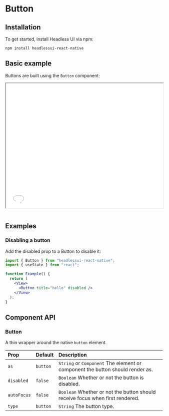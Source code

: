 
# Button

## Installation

To get started, install Headless UI via npm:

```
npm install headlessui-react-native
```

## Basic example

Buttons are built using the `Button` component:

<iframe
  src={`${SHOWCASE_HOST}/components/button`}
  width="100%"
  height="400px"
></iframe>

```jsx file=<rootDir>/node_modules/headlessui-react-native-example-ui/src/button/button-example.tsx

```

## Examples

### Disabling a button

Add the disabled prop to a Button to disable it:

```jsx
import { Button } from "headlessui-react-native";
import { useState } from "react";

function Example() {
  return (
    <View>
      <Button title="hello" disabled />
    </View>
  );
}
```

## Component API

### Button

A thin wrapper around the native `button` element.

| Prop        | Default  | Description                                                                   |
| :---------- | :------- | :---------------------------------------------------------------------------- |
| `as`        | `button` | `String` or `Component` The element or component the button should render as. |
| `disabled`  | `false`  | `Boolean` Whether or not the button is disabled.                              |
| `autoFocus` | `false`  | `Boolean` Whether or not the button should receive focus when first rendered. |
| `type`      | `button` | `String` The button type.                                                     |
